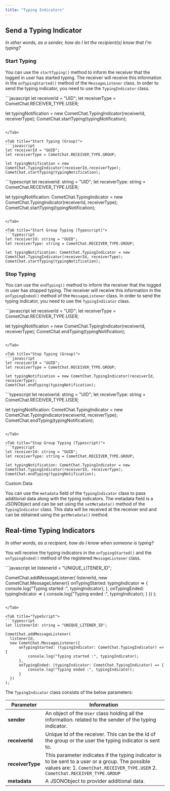 ```yaml
---
title: "Typing Indicators"
---
```




## Send a Typing Indicator

*In other words, as a sender, how do I let the recipient(s) know that I'm typing?*

### Start Typing

You can use the `startTyping()` method to inform the receiver that the logged in user has started typing. The receiver will receive this information in the `onTypingStarted()` method of the `MessageListener` class. In order to send the typing indicator, you need to use the `TypingIndicator` class.

<Tabs>
<Tab title="Start Typing (User)">
```javascript
let receiverId = "UID";
let receiverType = CometChat.RECEIVER_TYPE.USER;

let typingNotification = new CometChat.TypingIndicator(receiverId, receiverType);
CometChat.startTyping(typingNotification);  
```

</Tab>

<Tab title="Start Typing (Group)">
```javascript
let receiverId = "GUID";
let receiverType = CometChat.RECEIVER_TYPE.GROUP;

let typingNotification = new CometChat.TypingIndicator(receiverId,receiverType);
CometChat.startTyping(typingNotification);
```

</Tab>

<Tab title="Start User Typing (Typescript)">
```typescript
let receiverId: string = "UID";
let receiverType: string = CometChat.RECEIVER_TYPE.USER;

let typingNotification: CometChat.TypingIndicator = new CometChat.TypingIndicator(receiverId, receiverType);
CometChat.startTyping(typingNotification);
```

</Tab>

<Tab title="Start Group Typing (Typescript)">
```typescript
let receiverId: string = "GUID";
let receiverType: string = CometChat.RECEIVER_TYPE.GROUP;

let typingNotification: CometChat.TypingIndicator = new CometChat.TypingIndicator(receiverId, receiverType);
CometChat.startTyping(typingNotification);
```

</Tab>

</Tabs>

### Stop Typing

You can use the `endTyping()` method to inform the receiver that the logged in user has stopped typing. The receiver will receive this information in the `onTypingEnded()` method of the `MessageListener` class. In order to send the typing indicator, you need to use the `TypingIndicator` class.

<Tabs>
<Tab title="Stop Typing (User)">
```javascript
let receiverId = "UID";
let receiverType = CometChat.RECEIVER_TYPE.USER;

let typingNotification = new CometChat.TypingIndicator(receiverId, receiverType);
CometChat.endTyping(typingNotification);
```

</Tab>

<Tab title="Stop Typing (Group)">
```javascript
let receiverId = "GUID";
let receiverType = CometChat.RECEIVER_TYPE.GROUP;

let typingNotification = new CometChat.TypingIndicator(receiverId, receiverType);
CometChat.endTyping(typingNotification);
```

</Tab>

<Tab title="Stop User Typing (Typescript)">
```typescript
let receiverId: string = "UID";
let receiverType: string = CometChat.RECEIVER_TYPE.USER;

let typingNotification: CometChat.TypingIndicator = new CometChat.TypingIndicator(receiverId, receiverType);
CometChat.endTyping(typingNotification);
```

</Tab>

<Tab title="Stop Group Typing (Typescript)">
```typescript
let receiverId: string = "GUID";
let receiverType: string = CometChat.RECEIVER_TYPE.GROUP;

let typingNotification: CometChat.TypingIndicator = new CometChat.TypingIndicator(receiverId, receiverType);
CometChat.endTyping(typingNotification);
```

</Tab>

</Tabs>

<Note>
Custom Data

You can use the `metadata` field of the `TypingIndicator` class to pass additional data along with the typing indicators. The metadata field is a JSONObject and can be set using the `setMetadata()` method of the `TypingIndicator` class. This data will be received at the receiver end and can be obtained using the `getMetadata()` method.

</Note>

## Real-time Typing Indicators

*In other words, as a recipient, how do I know when someone is typing?*

You will receive the typing indicators in the `onTypingStarted()` and the `onTypingEnded()` method of the registered `MessageListener` class.

<Tabs>
<Tab title="Message Listener">
```javascript
let listenerId = "UNIQUE_LITENER_ID";

CometChat.addMessageListener(
listenerId,
new CometChat.MessageListener({
  onTypingStarted: typingIndicator => {
    console.log("Typing started :", typingIndicator);
  },
  onTypingEnded: typingIndicator => {
    console.log("Typing ended :", typingIndicator);
  }
})
);
```

</Tab>

<Tab title="TypeScript">
```typescript
let listenerId: string = "UNIQUE_LITENER_ID";

CometChat.addMessageListener(
  listenerId,
  new CometChat.MessageListener({
      onTypingStarted: (typingIndicator: CometChat.TypingIndicator) => {
          console.log("Typing started :", typingIndicator);
      },
      onTypingEnded: (typingIndicator: CometChat.TypingIndicator) => {
          console.log("Typing ended :", typingIndicator);
      }
  })
);
```

</Tab>

</Tabs>

The `TypingIndicator` class consists of the below parameters:

| Parameter        | Information                                                                                                                                                                        |
| ---------------- | ---------------------------------------------------------------------------------------------------------------------------------------------------------------------------------- |
| **sender**       | An object of the `User` class holding all the information. related to the sender of the typing indicator.                                                                          |
| **receiverId**   | Unique Id of the receiver. This can be the Id of the group or the user the typing indicator is sent to.                                                                            |
| **receiverType** | This parameter indicates if the typing indicator is to be sent to a user or a group. The possible values are: 1. `CometChat.RECEIVER_TYPE.USER` 2. `CometChat.RECEIVER_TYPE.GROUP` |
| **metadata**     | A JSONObject to provider additional data.                                                                                                                                          |
